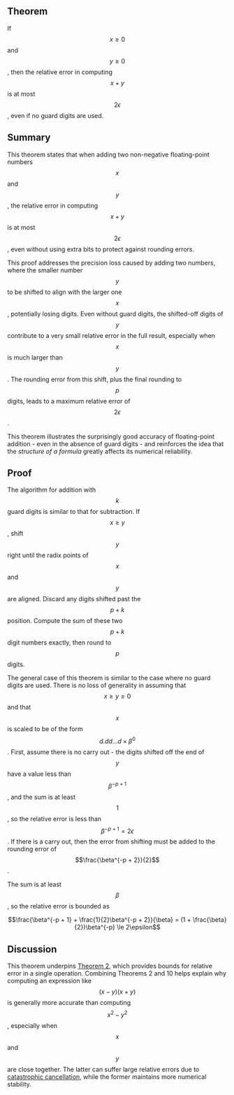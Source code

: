 ## Theorem

If $$x \ge 0$$ and $$y \ge 0$$, then the relative error in computing $$x + y$$ is at most $$2\epsilon$$, even if no guard digits are used.

## Summary

This theorem states that when adding two non-negative floating-point numbers $$x$$ and $$y$$, the relative error in computing $$x + y$$ is at most $$ 2\epsilon$$, even without using extra bits to protect against rounding errors.

This proof addresses the precision loss caused by adding two numbers, where the smaller number $$y$$ to be shifted to align with the larger one $$x$$, potentially losing digits. Even without guard digits, the shifted-off digits of $$y$$ contribute to a very small relative error in the full result, especially when $$x$$ is much larger than $$y$$. The rounding error from this shift, plus the final rounding to $$p$$ digits, leads to a maximum relative error of $$2\epsilon$$.

This theorem illustrates the surprisingly good accuracy of floating-point addition - even in the absence of guard digits - and reinforces the idea that the *structure of a formula* greatly affects its numerical reliability.

## Proof

The algorithm for addition with $$k$$ guard digits is similar to that for subtraction. If $$x \ge y$$, shift $$y$$ right until the radix points of $$x$$ and $$y$$ are aligned. Discard any digits shifted past the $$p + k$$ position. Compute the sum of these two $$p + k$$ digit numbers exactly, then round to $$p$$ digits.

The general case of this theorem is similar to the case where no guard digits are used. There is no loss of generality in assuming that $$x \ge y \ge 0$$ and that $$x$$ is scaled to be of the form $$d.dd...d \times \beta^0$$. First, assume there is no carry out - the digits shifted off the end of $$y$$ have a value less than $$\beta^{-p + 1}$$, and the sum is at least $$1$$, so the relative error is less than $$\beta^{-p+1} = 2\epsilon$$. If there is a carry out, then the error from shifting must be added to the rounding error of $$\frac{\beta^{-p + 2}}{2}$$.

The sum is at least $$\beta$$, so the relative error is bounded as

<Center>
    $$\frac{\beta^{-p + 1} + \frac{1}{2}\beta^{-p + 2}}{\beta} = (1 + \frac{\beta}{2})\beta^{-p} \le 2\epsilon$$
</Center>

## Discussion

This theorem underpins [Theorem 2](/theorem/2), which provides bounds for relative error in a single operation. Combining Theorems 2 and 10 helps explain why computing an expression like $$(x - y)(x + y)$$ is generally more accurate than computing $$x^2 - y^2$$, especially when $$x$$ and $$y$$ are close together. The latter can suffer large relative errors due to [catastrophic cancellation](/concept/cancellation), while the former maintains more numerical stability.